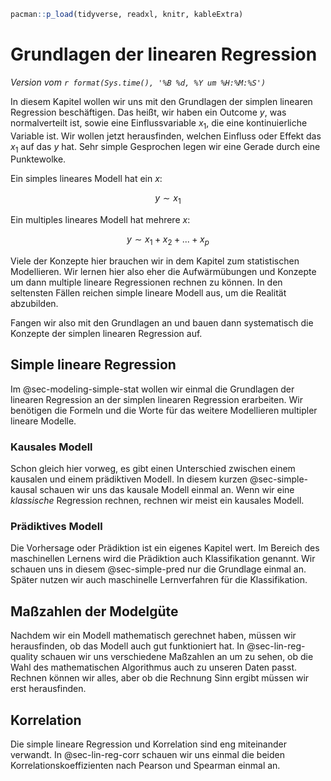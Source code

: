 ```r
pacman::p_load(tidyverse, readxl, knitr, kableExtra)
```

# Grundlagen der linearen Regression {#sec-modeling-simple-stat}

*Version vom `r format(Sys.time(), '%B %d, %Y um %H:%M:%S')`*

In diesem Kapitel wollen wir uns mit den Grundlagen der simplen linearen Regression beschäftigen. Das heißt, wir haben ein Outcome $y$, was normalverteilt ist, sowie eine Einflussvariable $x_1$, die eine kontinuierliche Variable ist. Wir wollen jetzt herausfinden, welchen Einfluss oder Effekt das $x_1$ auf das $y$ hat. Sehr simple Gesprochen legen wir eine Gerade durch eine Punktewolke.

::: column-margin
Ein simples lineares Modell hat ein $x$:

$$
y \sim x_1
$$

Ein multiples lineares Modell hat mehrere $x$:

$$
y \sim x_1 + x_2 + ... + x_p
$$
:::

Viele der Konzepte hier brauchen wir in dem Kapitel zum statistischen Modellieren. Wir lernen hier also eher die Aufwärmübungen und Konzepte um dann multiple lineare Regressionen rechnen zu können. In den seltensten Fällen reichen simple lineare Modell aus, um die Realität abzubilden.

Fangen wir also mit den Grundlagen an und bauen dann systematisch die Konzepte der simplen linearen Regression auf.

## Simple lineare Regression

Im @sec-modeling-simple-stat wollen wir einmal die Grundlagen der linearen Regression an der simplen linearen Regression erarbeiten. Wir benötigen die Formeln und die Worte für das weitere Modellieren multipler lineare Modelle.

### Kausales Modell

Schon gleich hier vorweg, es gibt einen Unterschied zwischen einem kausalen und einem prädiktiven Modell. In diesem kurzen @sec-simple-kausal schauen wir uns das kausale Modell einmal an. Wenn wir eine *klassische* Regression rechnen, rechnen wir meist ein kausales Modell.

### Prädiktives Modell

Die Vorhersage oder Prädiktion ist ein eigenes Kapitel wert. Im Bereich des maschinellen Lernens wird die Prädiktion auch Klassifikation genannt. Wir schauen uns in diesem @sec-simple-pred nur die Grundlage einmal an. Später nutzen wir auch maschinelle Lernverfahren für die Klassifikation.

## Maßzahlen der Modelgüte

Nachdem wir ein Modell mathematisch gerechnet haben, müssen wir herausfinden, ob das Modell auch gut funktioniert hat. In @sec-lin-reg-quality schauen wir uns verschiedene Maßzahlen an um zu sehen, ob die Wahl des mathematischen Algorithmus auch zu unseren Daten passt. Rechnen können wir alles, aber ob die Rechnung Sinn ergibt müssen wir erst herausfinden.

## Korrelation

Die simple lineare Regression und Korrelation sind eng miteinander verwandt. In @sec-lin-reg-corr schauen wir uns einmal die beiden Korrelationskoeffizienten nach Pearson und Spearman einmal an.

